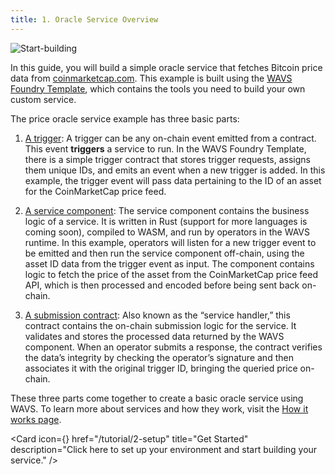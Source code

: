 ```yaml
---
title: 1. Oracle Service Overview
---
```


<img alt="Start-building" src="/start-building.png" />

In this guide, you will build a simple oracle service that fetches Bitcoin price data from [coinmarketcap.com](https://coinmarketcap.com/api/). This example is built using the [WAVS Foundry Template](https://github.com/Lay3rLabs/wavs-foundry-template), which contains the tools you need to build your own custom service.

The price oracle service example has three basic parts:

1. [A trigger](https://github.com/Lay3rLabs/wavs-foundry-template/blob/fd9d6895e3ebf40373c82c0169c8f93c2553f5a3/src/contracts/WavsTrigger.sol): A trigger can be any on-chain event emitted from a contract. This event **triggers** a service to run. In the WAVS Foundry Template, there is a simple trigger contract that stores trigger requests, assigns them unique IDs, and emits an event when a new trigger is added. In this example, the trigger event will pass data pertaining to the ID of an asset for the CoinMarketCap price feed.

2. [A service component](https://github.com/Lay3rLabs/wavs-foundry-template/blob/fd9d6895e3ebf40373c82c0169c8f93c2553f5a3/components/eth-price-oracle/src/lib.rs): The service component contains the business logic of a service. It is written in Rust (support for more languages is coming soon), compiled to WASM, and run by operators in the WAVS runtime. In this example, operators will listen for a new trigger event to be emitted and then run the service component off-chain, using the asset ID data from the trigger event as input. The component contains logic to fetch the price of the asset from the CoinMarketCap price feed API, which is then processed and encoded before being sent back on-chain.

3. [A submission contract](https://github.com/Lay3rLabs/wavs-foundry-template/blob/fd9d6895e3ebf40373c82c0169c8f93c2553f5a3/src/contracts/WavsSubmit.sol): Also known as the “service handler,” this contract contains the on-chain submission logic for the service. It validates and stores the processed data returned by the WAVS component. When an operator submits a response, the contract verifies the data’s integrity by checking the operator’s signature and then associates it with the original trigger ID, bringing the queried price on-chain.

These three parts come together to create a basic oracle service using WAVS. To learn more about services and how they work, visit the [How it works page](../how-it-works).

<Card
  icon={<ChevronRight />}
  href="/tutorial/2-setup"
  title="Get Started"
  description="Click here to set up your environment and start building your service."
/>
